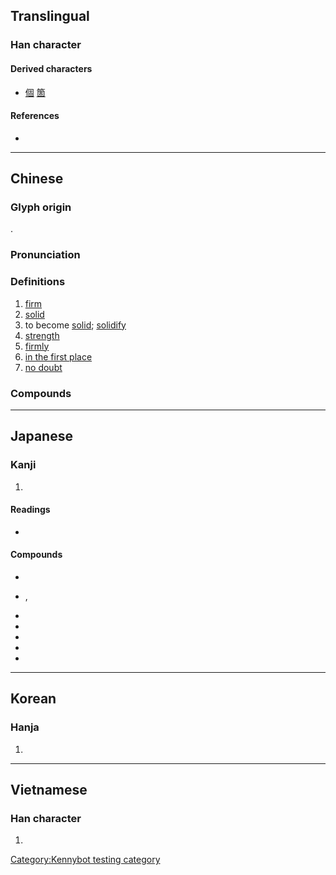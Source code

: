 {{character info/new}}
{{also|周}}
==Translingual==
{{stroke order|type=animate}}

===Han character===
{{Han char|rn=31|rad=囗|as=05|sn=8|four=60604|canj=WJR|ids=⿴囗古}}

====Derived characters====
* [[個]] [[箇]]

====References====
* {{Han ref|kx=0218.030|dkj=04745|dj=0445.230|hdz=10716.090|uh=56FA|ud=22266|bh=A954|bd=43348}}

----

==Chinese==
{{zh-forms}}

===Glyph origin===
{{Han etyl}}
{{Han compound|ls=psc|c1=s|c2=p|囗|古}}.

===Pronunciation===
{{zh-pron
|m=gù
|c=gu3
|h=pfs=ku
|mn=kò͘
|mn-t=gu3
|mc=y
|oc=y
|ma=
|cat=a,v,n,adv
}}

===Definitions===
{{zh-hanzi}}

# [[firm]]
# [[solid]]
# to become [[solid]]; [[solidify]]
# [[strength]]
# [[firmly]]
# [[in the first place]]
# [[no doubt]]

===Compounds===
{{zh-der|固步自封|固辭|固氮|固定|固定匯率|固定價格|固定資產|固陋|固然|固若金湯|固沙林|固守|固態|固體|固體潮|固體電路|固習|固相|固有|固執|固著/固着|固定資本|固氮菌|凝固|固定重音|保固|凝固點|北固樓|丁固生松|北固山|固疾|埴固|固徵|固接|恪固|保固期|固有文化|巧固球|固知|強固|固執己見|固非|固時俗|固蒂|固姑|固宜|固本|固定液|固定詞組|安固|固無|固窮|固定成本|固定作用|固壽|固讓|固請|固氮作用|堅固|固遜|固節|固有道德|固定格式|固金甌|凝固劑|不固|固有國籍|僵固|固結|根深柢固|盤石之固|深根固本|根深蒂固|深根固柢|持祿固寵|深閉固距|牢固|擇善固執|稽固|穩固|磐石之固|根深固本|擁兵自固|盤固草|滯固|理固當然|深根固蒂|推亡固存|欲取固與|鞏固|負固|膠固|超固態|補氣固表|老頑固|負固不悛|負固不服|裕固族|覆盂之固|膽固醇|藏舟難固|類固醇|靳固|防固|險固|鄙固|血液凝固|貞固|頑固}}

----

==Japanese==

===Kanji===
{{ja-kanji|grade=4|rs=囗05}}

# {{defn|lang=ja|sort=囗05}}

====Readings====
* {{ja-readings|goon=[[く]] (ku) {{non-joyo-reading}}|kanon=[[こ]] (ko)|kun=[[かためる]] (katameru), [[かため]] (katame), [[かたい]] (katai)}}

====Compounds====
* {{ja-r|固形|こけい}}
* {{ja-r|固執|こしつ}}, {{ja-r|固執|こしゅう}}
* {{ja-r|固守|こしゅ}}
* {{ja-r|固相|こそう|[[solid phase]]}}
* {{ja-r|固体|こたい}}
* {{ja-r|固定|こてい}}
* {{ja-r|固有|こゆう}}

----

==Korean==

===Hanja===
{{ko-hanja|hangeul=고|rv=go|mr=ko}}

# {{defn|lang=ko|sort=囗05}}

----

==Vietnamese==

===Han character===
{{vi-hantu|[[cố]], [[có]], [[cuá]]|rs=囗05}}

# {{defn|lang=vi|sort=囗05}}

[[Category:Kennybot testing category]]